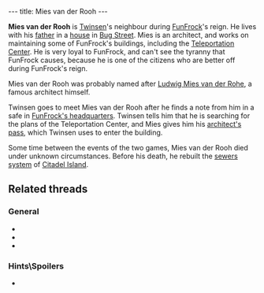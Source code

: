 ---
title: Mies van der Rooh
---

{{twinsunica import}}{{Infobox Character
 |image=Mies1.png
 |race=rabbibunny
 |gender=Male
 |size=average
 |age=young
 |magical=no
 |lba1=yes
 |lba2=
 |alignment=neutral
 |occupation=
 |requires=
 |amount=
 |fam1=
 |fam2=
 |planet=
 |island=
 |building=
}}

'''Mies van der Rooh''' is [[Twinsen]]'s neighbour during [[FunFrock]]'s reign. He lives with his [[Mies van der Rooh's father|father]] in a [[Van der Rooh's residence|house]] in [[Bug Street]]. Mies is an architect, and works on maintaining some of FunFrock's buildings, including the [[Teleportation Center]]. He is very loyal to FunFrock, and can't see the tyranny that FunFrock causes, because he is one of the citizens who are better off during FunFrock's reign.

Mies van der Rooh was probably named after [http://en.wikipedia.org/wiki/Mies_van_der_rohe Ludwig Mies van der Rohe], a famous architect himself.

Twinsen goes to meet Mies van der Rooh after he finds a note from him in a safe in [[FunFrock's headquarters]]. Twinsen tells him that he is searching for the plans of the Teleportation Center, and Mies gives him his [[architect's pass]], which Twinsen uses to enter the building.

Some time between the events of the two games, Mies van der Rooh died under unknown circumstances. Before his death, he rebuilt the [[Citadel Island sewers|sewers system]] of [[Citadel Island]].

==Related threads==
===General===
* {{thread|id=10195|title=Interesting LBA facts <nowiki>[Discuss]</nowiki>}}
* {{thread|id=2886|title=Dad! Do you have a key with you?}}
* {{thread|id=2481|title=Another odd quote}}

===Hints\Spoilers===
* {{thread|id=7260|title=Bit of Help, please??}}

<!-- remove these category links when they're all automated by categorizers...
[[Category:Rabbibunnies]]
[[Category:Average characters]]
[[Category:Male characters]]
[[Category:Adult characters]]
[[Category:Citadel Island inhabitants]] -->